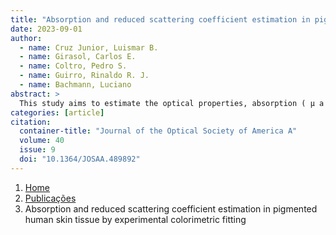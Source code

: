 ```yaml
---
title: "Absorption and reduced scattering coefficient estimation in pigmented human skin tissue by experimental colorimetric fitting"
date: 2023-09-01
author:
  - name: Cruz Junior, Luismar B.
  - name: Girasol, Carlos E.
  - name: Coltro, Pedro S.
  - name: Guirro, Rinaldo R. J.
  - name: Bachmann, Luciano
abstract: > 
  This study aims to estimate the optical properties, absorption ( μ a ), and reduced scattering ( μ s ′ ) coefficients of ex vivo human skin through the individual typology angle (ITA) by only using the skin color parameters. Human skin samples were grouped according to their ITA value and measured using a colorimeter for validation. An integrating sphere and the inverse adding-doubling algorithm were applied to compute the samples μ a and μ s ′ . The μ a increases as the ITA decreases. An axis swap was performed to generate the μ a versus the ITA for all wavelengths between 500 nm and 800 nm with a spectral resolution of 10 nm. Linearization was performed and a correlation was found. An equation to fit μ a based solely on the ITA values was estimated. The μ s ′ does not change with ITA, but it could be fit with an inverse power law as a function of the wavelength. Both equations have a coefficient of determination ( R 2 ) higher than 0.93, indicating a good agreement with our model. An experimental model to estimate the absorption and reduced scattering coefficients of ex vivo human skin through ITA was found. The model has high agreement with the experimental data, with an R 2 between 0.932 and 0.997, and these findings may be relevant for photobiomodulation and light treatment applications to estimate the effect of the melanin on the therapy.
categories: [article]
citation: 
  container-title: "Journal of the Optical Society of America A"
  volume: 40
  issue: 9
  doi: "10.1364/JOSAA.489892"
---
```


```{=html}
<nav aria-label="breadcrumb">
  <ol class="breadcrumb">
    <li class="breadcrumb-item"><a href="../../index.html">Home</a></li>
    <li class="breadcrumb-item"><a href="../index.html">Publicações</a></li>
    <li class="breadcrumb-item active" aria-current="page">Absorption and reduced scattering coefficient estimation in pigmented human skin tissue by experimental colorimetric fitting</li>
  </ol>
</nav>
```
